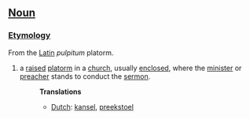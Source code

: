 ==[[Noun]]==

===[[Etymology]]===

From the [[Latin]] ''pulpitum'' platorm.

# a [[raised]] [[platorm]] in a [[church]], usually [[enclosed]], where the [[minister]] or [[preacher]] stands to conduct the [[sermon]].
#:'''Translations'''
#:*[[Dutch]]: [[kansel]], [[preekstoel]]
